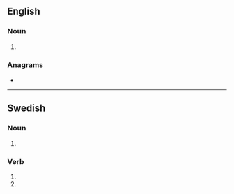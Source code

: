 ==English==

===Noun===
{{head|en|noun form}}

# {{plural of|kola|lang=en}}

===Anagrams===
* {{anagrams|en|a=aklos|Lasko|skoal|sloka}}

----

==Swedish==

===Noun===
{{head|sv|noun form}}

# {{sv-noun-form-indef-gen|kola}}

===Verb===
{{head|sv|verb form}}

# {{sv-verb-form-inf-pass|kola}}
# {{sv-verb-form-pre-pass|kola}}